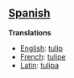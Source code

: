 ==[[Spanish]]==

'''Translations'''

*[[English]]: [[tulip]]
*[[French]]: [[tulipe]]
*[[Latin]]: [[tulipa]]